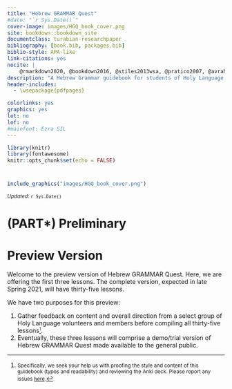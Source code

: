---
title: "Hebrew GRAMMAR Quest"
#date: "`r Sys.Date()`"
cover-image: images/HGQ_book_cover.png
site: bookdown::bookdown_site
documentclass: turabian-researchpaper
bibliography: [book.bib, packages.bib]
biblio-style: APA-like
link-citations: yes
nocite: |
    @rmarkdown2020, @bookdown2016, @stiles2013wsa, @pratico2007, @avraham2012, @beckman, @beckman2012, @beckmana
description: "A Hebrew Grammar guidebook for students of Holy Language Institute."
header-includes:
  - \usepackage{pdfpages}

colorlinks: yes
graphics: yes
lot: no
lof: no
#mainfont: Ezra SIL
---

```{r setup, include=FALSE}
library(knitr)
library(fontawesome)
knitr::opts_chunk$set(echo = FALSE)

```

#  {.unnumbered}

```{r, out.width = "800pt", fig.align='center'}
include_graphics("images/HGQ_book_cover.png")
```

<small>*Updated*: `r Sys.Date()`</small>

# (PART\*) Preliminary {-}

# Preview Version {#preface .unnumbered}

Welcome to the preview version of Hebrew GRAMMAR Quest. Here, we are offering the first three lessons. The complete version, expected in late Spring 2021, will have thirty-five lessons.

We have two purposes for this preview:

1.  Gather feedback on content and overall direction from a select group of Holy Language volunteers and members before compiling all thirty-five lessons<small>[^index-1]</small>.
2.  Eventually, these three lessons will comprise a demo/trial version of Hebrew GRAMMAR Quest made available to the general public.

[^index-1]: <small>Specifically, we seek your help us with proofing the style and content of this guidebook (typos and readability) and reviewing the Anki deck.  Please report any issues [here](#report_issue).</small>


